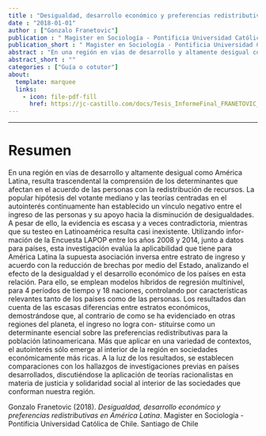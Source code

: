 ```yaml
---
title : "Desigualdad, desarrollo económico y preferencias redistributivas en América Latina"
date : "2018-01-01"
author : ["Gonzalo Franetovic"]
publication : " Magister en Sociología - Pontificia Universidad Católica de Chile. Santiago de Chile"
publication_short : " Magister en Sociología - Pontificia Universidad Católica de Chile. Santiago de Chile"
abstract : "En una región en vı́as de desarrollo y altamente desigual como América Latina, resulta trascendental la comprensión de los determinantes que afectan en el acuerdo de las personas con la redistribución de recursos. La popular hipótesis del votante mediano y las teorı́as centradas en el autointerés continuamente han establecido un vı́nculo negativo entre el ingreso de las personas y su apoyo hacia la disminución de desigualdades. A pesar de ello, la evidencia es escasa y a veces contradictoria, mientras que su testeo en Latinoamérica resulta casi inexistente. Utilizando infor- mación de la Encuesta LAPOP entre los años 2008 y 2014, junto a datos para paı́ses, esta investigación evalúa la aplicabilidad que tiene para América Latina la supuesta asociación inversa entre estrato de ingreso y acuerdo con la reducción de brechas por medio del Estado, analizando el efecto de la desigualdad y el desarrollo económico de los paı́ses en esta relación. Para ello, se emplean modelos hı́bridos de regresión multinivel, para 4 perı́odos de tiempo y 18 naciones, controlando por caracterı́sticas relevantes tanto de los paı́ses como de las personas. Los resultados dan cuenta de las escasas diferencias entre estratos económicos, demostrándose que, al contrario de como se ha evidenciado en otras regiones del planeta, el ingreso no logra con- stituirse como un determinante esencial sobre las preferencias redistributivas para la población latinoamericana. Más que aplicar en una variedad de contextos, el autointerés sólo emerge al interior de la región en sociedades económicamente más ricas. A la luz de los resultados, se establecen comparaciones con los hallazgos de investigaciones previas en paı́ses desarrollados, discutiéndose la aplicación de teorı́as racionalistas en materia de justicia y solidaridad social al interior de las sociedades que conforman nuestra región."
abstract_short : ""
categories : ["Guía o cotutor"]
about:
  template: marquee
  links:
    - icon: file-pdf-fill
      href: https://jc-castillo.com/docs/Tesis_InformeFinal_FRANETOVIC_CORREGIDO.pdf
---
```

---

# Resumen
En una región en vı́as de desarrollo y altamente desigual como América Latina,
resulta trascendental la comprensión de los determinantes que afectan en el acuerdo
de las personas con la redistribución de recursos. La popular hipótesis del votante
mediano y las teorı́as centradas en el autointerés continuamente han establecido un
vı́nculo negativo entre el ingreso de las personas y su apoyo hacia la disminución
de desigualdades. A pesar de ello, la evidencia es escasa y a veces contradictoria,
mientras que su testeo en Latinoamérica resulta casi inexistente. Utilizando infor-
mación de la Encuesta LAPOP entre los años 2008 y 2014, junto a datos para paı́ses,
esta investigación evalúa la aplicabilidad que tiene para América Latina la supuesta
asociación inversa entre estrato de ingreso y acuerdo con la reducción de brechas por
medio del Estado, analizando el efecto de la desigualdad y el desarrollo económico
de los paı́ses en esta relación. Para ello, se emplean modelos hı́bridos de regresión
multinivel, para 4 perı́odos de tiempo y 18 naciones, controlando por caracterı́sticas
relevantes tanto de los paı́ses como de las personas. Los resultados dan cuenta de
las escasas diferencias entre estratos económicos, demostrándose que, al contrario
de como se ha evidenciado en otras regiones del planeta, el ingreso no logra con-
stituirse como un determinante esencial sobre las preferencias redistributivas para
la población latinoamericana. Más que aplicar en una variedad de contextos, el
autointerés sólo emerge al interior de la región en sociedades económicamente más
ricas. A la luz de los resultados, se establecen comparaciones con los hallazgos de
investigaciones previas en paı́ses desarrollados, discutiéndose la aplicación de teorı́as
racionalistas en materia de justicia y solidaridad social al interior de las sociedades
que conforman nuestra región.


::: {.callout-note title="How to cite this work"}

Gonzalo Franetovic (2018). *Desigualdad, desarrollo económico y preferencias redistributivas en América Latina*.  Magister en Sociología - Pontificia Universidad Católica de Chile. Santiago de Chile

:::

